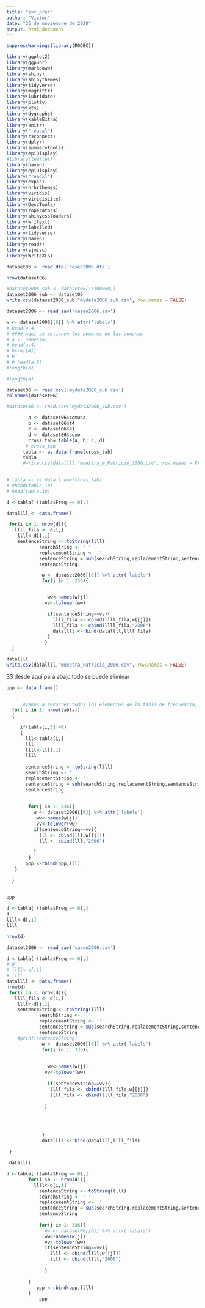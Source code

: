 ```yaml
---
title: "exc_prec"
author: "Victor"
date: "26 de noviembre de 2020"
output: html_document
---
```

```r

suppressWarnings(library(RODBC))

library(ggplot2)
library(ggpubr)
library(markdown)
library(shiny)
library(shinythemes)
library(tidyverse)
library(magrittr)
library(lubridate)
library(plotly)
library(xts)
library(dygraphs)
library(kableExtra)
library(knitr)
library("readxl")
library(rsconnect)
library(dplyr)
library(summarytools)
library(epiDisplay)
#library(leaflet)
library(haven)
library(epiDisplay)
library("readxl")
library(expss)
library(hrbrthemes)
library(viridis)
library(viridisLite)
library(DescTools)
library(roperators)
library(shinycssloaders)
library(writexl)
library(labelled)
library(tidyverse)
library(haven)
library(readr)
library(sjmisc)
library(WriteXLS)

```

```r


dataset06 <- read.dta('casen2006.dta')


```

```r
nrow(dataset06)
```


```r
#dataset2006_sub <- dataset06[1:100000,]
dataset2006_sub <- dataset06
write.csv(dataset2006_sub,"mydata2006_sub.csv", row.names = FALSE)
```

```r
dataset2006 <- read_sav('casen2006.sav')

```


```r
w <- dataset2006[[6]] %>% attr('labels')
# head(w,4)
# #### Aqui se obtienen los nombres de las comunas
# a <- names(w) 
# head(a,4)
# b<-w[[4]]
# b
# # head(a,5)
#length(a)
```
```r
#length(a)
```
```r

dataset06 <- read.csv('mydata2006_sub.csv')
colnames(dataset06)
```

```r
#dataset06 <- read.csv('mydata2006_sub.csv')

        a <- dataset06$comuna
        b <- dataset06$t4
        c <- dataset06$e1
        d <- dataset06$sexo
        cross_tab= table(a, b, c, d)
       # cross_tab
      tabla <- as.data.frame(cross_tab)
      tabla
      #write.csv(datallll,"muestra_m_Patricio_2006.csv", row.names = FALSE)
      
```

```r
# tabla <- as.data.frame(cross_tab)
# #head(tabla,10)
# head(tabla,10)
```

```r
d <-tabla[!(tabla$Freq == 0),]

datallll <- data.frame()

 for(i in 1: nrow(d)){
   llll_fila <- d[i,]
    llll<-d[i,1]
    sentenceString <- toString(llll)
            searchString <- ' '
            replacementString <- ''
            sentenceString = sub(searchString,replacementString,sentenceString)
            sentenceString

             w <- dataset2006[[6]] %>% attr('labels')
             for(j in 1: 336){


               ww<-names(w[j])
              vv<-tolower(ww)

               if(sentenceString==vv){
                 llll_fila <- cbind(llll_fila,w[[j]])
                 llll_fila <- cbind(llll_fila,"2006")
                 datallll <-rbind(datallll,llll_fila)
               }
              }
  }

```

```r
datallll
write.csv(datallll,"muestra_Patricio_2006.csv", row.names = FALSE)
```

33 desde aqui para abajo todo se puede eliminar


```r
ppp <- data_frame()

      
      #vamos a recorrer todos los elementos de la tabla de frecuencia, si este valor es existente construimos un arreglo con la fila y lo arreglamos para que sea concistente en la comparacion del if
  for( i in 1: nrow(tabla))
  {
    
     if(tabla[i,5]!=0) 
     {
       lll<-tabla[i,]
       lll
       llll<-lll[,1]
       llll
       
       sentenceString <- toString(llll)
       searchString <- ' '
       replacementString <- ''
       sentenceString = sub(searchString,replacementString,sentenceString)
       sentenceString
       
       
        for(j in 1: 336){
          w <- dataset2006[[6]] %>% attr('labels')
           ww<-names(w[j])
           vv<-tolower(ww)
          if(sentenceString==vv){
            lll <- cbind(lll,w[[j]])
            lll <- cbind(lll,"2006")
            
          }
        }
       ppp <-rbind(ppp,lll)
   }
    
  }
   
```
```r
ppp 

```

```r
d <-tabla[!(tabla$Freq == 0),]
d
llll<-d[,1]
llll

nrow(d)
```

```r

dataset2006 <- read_sav('casen2006.sav')


```

```r
d <-tabla[!(tabla$Freq == 0),]
# d
# llll<-d[,1]
# llll
datallll <- data.frame()
nrow(d)
 for(i in 1: nrow(d)){
   llll_fila <- d[i,]
    llll<-d[i,1]
    sentenceString <- toString(llll)
            searchString <- ' '
            replacementString <- ''
            sentenceString = sub(searchString,replacementString,sentenceString)
            sentenceString
    #print(sentenceString)
             w <- dataset2006[[6]] %>% attr('labels')
             for(j in 1: 336){
               
               
               ww<-names(w[j])
              vv<-tolower(ww)
              
               if(sentenceString==vv){
                llll_fila <- cbind(llll_fila,w[[j]])
                llll_fila <- cbind(llll_fila,"2006")
                
              }
            
                
                
            
             }
             datallll <-rbind(datallll,llll_fila)
             
 }

```

```r
 datallll
```

```r
d <-tabla[!(tabla$Freq == 0),]
        for(i in 1: nrow(d)){
          llll<-d[i,1]
            sentenceString <- toString(llll)
            searchString <- ' '
            replacementString <- ''
            sentenceString = sub(searchString,replacementString,sentenceString)
            sentenceString
            
            for(j in 1: 336){
              #w <- dataset06[[6]] %>% attr('labels')
              ww<-names(w[j])
              vv<-tolower(ww)
              if(sentenceString==vv){
                llll <- cbind(llll,w[[j]])
                llll <- cbind(llll,"2006")
                
              }
            
        }
           ppp <-rbind(ppp,llll)
        }
            ppp 
            
         
```

